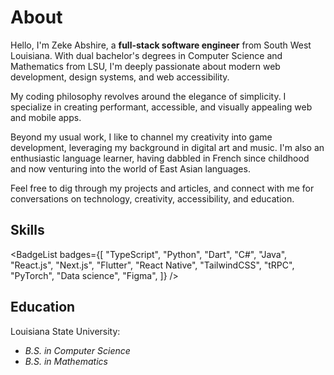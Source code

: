 
<BannerImage src="/images/silk-moth.webp" className="mb-10" />

# About

Hello, I'm Zeke Abshire, a **full-stack software engineer** from South West Louisiana. With dual bachelor's degrees in Computer Science and Mathematics from LSU, I'm deeply passionate about modern web development, design systems, and web accessibility.

My coding philosophy revolves around the elegance of simplicity. I specialize in creating performant, accessible, and visually appealing web and mobile apps.

Beyond my usual work, I like to channel my creativity into game development, leveraging my background in digital art and music. I'm also an enthusiastic language learner, having dabbled in French since childhood and now venturing into the world of East Asian languages.

Feel free to dig through my projects and articles, and connect with me for conversations on technology, creativity, accessibility, and education.

## Skills

<BadgeList
  badges={[
    "TypeScript",
    "Python",
    "Dart",
    "C#",
    "Java",
    "React.js",
    "Next.js",
    "Flutter",
    "React Native",
    "TailwindCSS",
    "tRPC",
    "PyTorch",
    "Data science",
    "Figma",
  ]}
/>

## Education

Louisiana State University:

- _B.S. in Computer Science_
- _B.S. in Mathematics_
